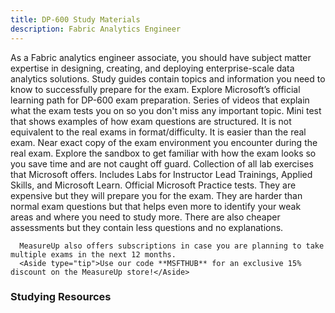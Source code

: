 ```yaml
---
title: DP-600 Study Materials
description: Fabric Analytics Engineer
---
```


<LinkCard title="Explore additional resources below!" href="#studying-resources" />

<Card title="Get Started" icon="star"> 
  <LinkCard title="Exam DP-600: Fabric Analytics Engineer" href="https://learn.microsoft.com/credentials/certifications/fabric-analytics-engineer-associate?WT.mc_id=studentamb_165290" target="_blank"/>
As a Fabric analytics engineer associate, you should have subject matter expertise in designing, creating, and deploying enterprise-scale data analytics solutions.
  <LinkCard title="DP-600 Study Guide" href="https://learn.microsoft.com/credentials/certifications/resources/study-guides/dp-600?WT.mc_id=studentamb_165290" target="_blank"/>
      Study guides contain topics and information you need to know to successfully prepare for the exam.
  <LinkCard title="Microsoft Learn" href="https://learn.microsoft.com/training/courses/dp-600t00/?WT.mc_id=studentamb_165290" target="_blank"/>
Explore Microsoft’s official learning path for DP-600 exam preparation.
  <LinkCard title="Exam Readiness Zone" href="https://learn.microsoft.com/shows/exam-readiness-zone/preparing-for-dp-600-plan-implement-and-manage-a-solution-for-data-analytics/?WT.mc_id=studentamb_165290" target="_blank"/>
      Series of videos that explain what the exam tests you on so you don't miss any important topic.
  <LinkCard title="Practice Assessment" href="https://learn.microsoft.com/credentials/certifications/fabric-analytics-engineer-associate/practice/assessment?assessment-type=practice&assessmentId=90&practice-assessment-type=certification&WT.mc_id=studentamb_165290" target="_blank"/>
      Mini test that shows examples of how exam questions are structured. It is not equivalent to the real exams in format/difficulty. It is easier than the real exam.
  <LinkCard title="Exam Sandbox" href="https://aka.ms/examdemo" target="_blank"/>
      Near exact copy of the exam environment you encounter during the real exam. Explore the sandbox to get familiar with how the exam looks so you save time and are not caught off guard.
  <LinkCard title="Exam Labs" href="https://certs.msfthub.wiki/labs/azure/dp-600/" target="_blank"/>
      Collection of all lab exercises that Microsoft offers. Includes Labs for Instructor Lead Trainings, Applied Skills, and Microsoft Learn. 
</Card>

<Card title="MeasureUp Practice Tests" icon="open-book"> 
<CardGrid>
  <LinkCard title="MeasureUp Assessment" href="https://www.measureup.com/dp-600-assessment-implementing-analytics-solutions-using-microsoft-fabric.html#u44" target="_blank"/>
  <LinkCard title="MeasureUp Practice Test" href="https://www.measureup.com/dp-600-practice-test-implementing-analytics-solutions-using-microsoft-fabric.html#u44" target="_blank"/>
</CardGrid>
  <LinkCard title="MeasureUp Subscriptions" href="https://www.measureup.com/subscription-plans-for-individuals#u44" target="_blank"/>
      Official Microsoft Practice tests. They are expensive but they will prepare you for the exam. They are harder than normal exam questions but that helps 
      even more to identify your weak areas and where you need to study more. There are also cheaper assessments but they contain less questions and no explanations.

      MeasureUp also offers subscriptions in case you are planning to take multiple exams in the next 12 months.
      <Aside type="tip">Use our code **MSFTHUB** for an exclusive 15% discount on the MeasureUp store!</Aside>
</Card>

### Studying Resources

<Tabs>

  <TabItem label="Text">
  <CardGrid>
    <LinkCard title="Microsoft Learn" href="https://learn.microsoft.com/training/courses/dp-600t00/?WT.mc_id=studentamb_165290" target="_blank"/>
  </CardGrid>
  </TabItem>

  <TabItem label="Videos">
  <CardGrid>
  	<LinkCard title="Microsoft Learn Exam Readiness Zone" href="https://learn.microsoft.com/shows/exam-readiness-zone/preparing-for-dp-600-plan-implement-and-manage-a-solution-for-data-analytics/?WT.mc_id=studentamb_165290" target="_blank"/>
    <LinkCard title="On Demand Instructor-led Training Series" href="https://learn.microsoft.com/shows/on-demand-instructor-led-training-series/?terms=DP-600&WT.mc_id=studentamb_165290" target="_blank"/>
  	<LinkCard title="Microsoft Azure Virtual Training Day: Implement a Lakehouse with Microsoft Fabric" href="https://events.microsoft.com/mvtd?deliverylanguage=English&search=Microsoft%20Azure%20Virtual%20Training%20Day:%20Implement%20a%20Lakehouse%20with%20Microsoft%20Fabric&WT.mc_id=studentamb_165290" target="_blank"/>
    <LinkCard title="Microsoft Enterprise Skills Initiative Intructor-led course" href="https://esi.microsoft.com/Search?q=DP-600&avail=Available&learningoption=Advanced+Role+Based" target="_blank"/>
  </CardGrid>
  </TabItem>

  <TabItem label="Paid">
    <CardGrid>
    </CardGrid>
  </TabItem>

  <TabItem label="Tests">
  <CardGrid>
   <LinkCard title="Microsoft Learn Practice Assessment" href="https://learn.microsoft.com/credentials/certifications/fabric-analytics-engineer-associate/practice/assessment?assessment-type=practice&assessmentId=90&practice-assessment-type=certification&WT.mc_id=studentamb_165290" target="_blank"/>
   <LinkCard title="MeasureUp Assessment" href="https://www.measureup.com/dp-600-assessment-implementing-analytics-solutions-using-microsoft-fabric.html#u44" target="_blank"/>
   <LinkCard title="MeasureUp Practice Tests" href="https://www.measureup.com/dp-600-practice-test-implementing-analytics-solutions-using-microsoft-fabric.html#u44" target="_blank"/>
  </CardGrid>
  </TabItem>

  <TabItem label="Misc">
  <CardGrid>
  </CardGrid>
  </TabItem>
  </Tabs>
